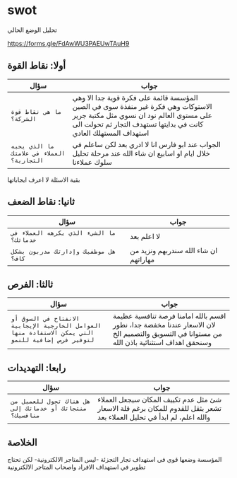 # swot

تحليل الوضع الحالي

https://forms.gle/FdAwWU3PAEUwTAuH9




## أولا: نقاط القوة

| سؤال | جواب |
| -------- | ---- |
| `ما هي نقاط قوة الشركة؟` |  المؤسسة قائمة على فكرة قوية جدا الا وهي الاستوكات وهي فكرة غير منفذة سوى في الصين على مستوى العالم نود ان نسوي مثل مكتبة جرير كانت في بدايتها تستهدف التجار ثم تحولت الى استهداف المستهلك العادي|
|  `ما الذي يحبه العملاء في علامتك التجارية؟`   |   الجواب عند ابو فارس انا لا ادري بعد لكن ساعلم في خلال ايام او اسابيع ان شاء الله عند مرحلة تحليل سلوك عملاءنا  |

بقية الاسئلة لا اعرف ايجاباتها

## ثانيا: نقاط الضعف

| سؤال | جواب |
| -------- | ---- |
| `ما الشيء الذي يكرهه العملاء في خدماتك؟` | لا اعلم بعد |
| `هل موظفيك وإدارتك مدربون بشكل كاف؟`| ان شاء الله سندربهم ونزيد من مهاراتهم |

## ثالثا: الفرص

| سؤال | جواب |
| -------- | ---- |
| `الانفتاح في السوق أو العوامل الخارجية الإيجابية التي يمكن الاستفادة منها لتوفير فرص إضافية للنمو`| اقسم بالله امامنا فرصة تنافسية عظيمة لان الاسعار عندنا مخفضة جدا، نطور من مستوانا في التسويق والتصميم الخ وسنحقق اهداف استثنائية باذن الله |

## رابعا: التهديدات

| سؤال | جواب |
| -------- | ---- |
| `هل هناك تحول للعميل من منتجاتك أو خدماتك إلى منافسيك؟`| شئ مثل عدم تكييف المكان سيجعل العملاء تشعر بثقل للقدوم للمكان برغم قلة الاسعار والله اعلم، لم ابدأ في تحليل العملاء بعد |



## الخلاصة

المؤسسة وضعها قوي في استهداف تجار التجزئة -ليس المتاجر الالكترونية- لكن تحتاج تطوير في استهداف الافراد واصحاب المتاجر الالكترونية



